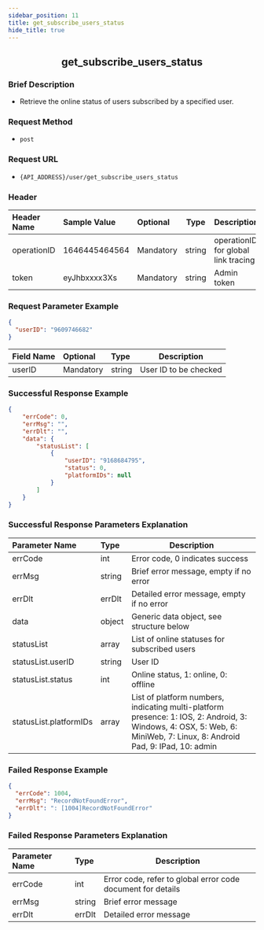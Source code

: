 ```yaml
---
sidebar_position: 11
title: get_subscribe_users_status
hide_title: true
---
```


<center>

## get_subscribe_users_status

</center>

### Brief Description
- Retrieve the online status of users subscribed by a specified user.
### Request Method
- `post` 
### Request URL
- `{API_ADDRESS}/user/get_subscribe_users_status` 

### Header
|Header Name|Sample Value|Optional|Type|Description|
|:----      |:-------     |:---    |--- |------     |
|operationID|1646445464564|Mandatory|string|operationID for global link tracing|
|token|eyJhbxxxx3Xs|Mandatory|string|Admin token|

### Request Parameter Example

```json
{
  "userID": "9609746682"
}
```
|Field Name|Optional|Type|Description|
|:----     |:------- |:---|---       |
|userID|Mandatory|string|User ID to be checked|
### Successful Response Example

```json
{
    "errCode": 0,
    "errMsg": "",
    "errDlt": "",
    "data": {
        "statusList": [
            {
                "userID": "9168684795",
                "status": 0,
                "platformIDs": null
            }
        ]
    }
}
```
### Successful Response Parameters Explanation

|Parameter Name|Type|Description|
|:----         |:---|---        |
|errCode|int|Error code, 0 indicates success|
|errMsg|string|Brief error message, empty if no error|
|errDlt|errDlt|Detailed error message, empty if no error|
|data|object|Generic data object, see structure below|
|statusList|array|List of online statuses for subscribed users|
|statusList.userID|string|User ID|
|statusList.status|int|Online status, 1: online, 0: offline|
|statusList.platformIDs|array|List of platform numbers, indicating multi-platform presence: 1: IOS, 2: Android, 3: Windows, 4: OSX, 5: Web, 6: MiniWeb, 7: Linux, 8: Android Pad, 9: IPad, 10: admin|
### Failed Response Example

```json
{
  "errCode": 1004,
  "errMsg": "RecordNotFoundError",
  "errDlt": ": [1004]RecordNotFoundError"
}
```
### Failed Response Parameters Explanation

|Parameter Name|Type|Description|
|:----         |:---|---        |
|errCode|int|Error code, refer to global error code document for details|
|errMsg|string|Brief error message|
|errDlt|errDlt|Detailed error message|